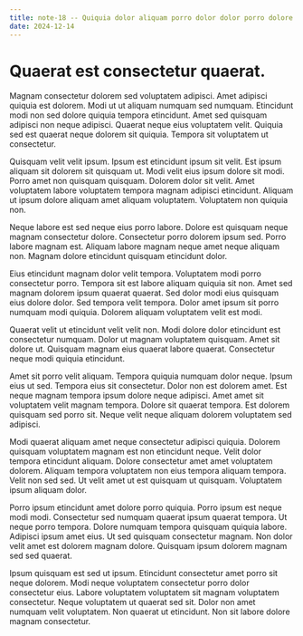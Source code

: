 ```yaml
---
title: note-18 -- Quiquia dolor aliquam porro dolor dolor porro dolore.
date: 2024-12-14
---
```


# Quaerat est consectetur quaerat.

Magnam consectetur dolorem sed voluptatem adipisci. Amet adipisci quiquia est dolorem. Modi ut ut aliquam numquam sed numquam. Etincidunt modi non sed dolore quiquia tempora etincidunt. Amet sed quisquam adipisci non neque adipisci. Quaerat neque eius voluptatem velit. Quiquia sed est quaerat neque dolorem sit quiquia. Tempora sit voluptatem ut consectetur.

Quisquam velit velit ipsum. Ipsum est etincidunt ipsum sit velit. Est ipsum aliquam sit dolorem sit quisquam ut. Modi velit eius ipsum dolore sit modi. Porro amet non quisquam quisquam. Dolorem dolor sit velit. Amet voluptatem labore voluptatem tempora magnam adipisci etincidunt. Aliquam ut ipsum dolore aliquam amet aliquam voluptatem. Voluptatem non quiquia non.

Neque labore est sed neque eius porro labore. Dolore est quisquam neque magnam consectetur dolore. Consectetur porro dolorem ipsum sed. Porro labore magnam est. Aliquam labore magnam neque amet neque aliquam non. Magnam dolore etincidunt quisquam etincidunt dolor.

Eius etincidunt magnam dolor velit tempora. Voluptatem modi porro consectetur porro. Tempora sit est labore aliquam quiquia sit non. Amet sed magnam dolorem ipsum quaerat quaerat. Sed dolor modi eius quisquam eius dolore dolor. Sed tempora velit tempora. Dolor amet ipsum sit porro numquam modi quiquia. Dolorem aliquam voluptatem velit est modi.

Quaerat velit ut etincidunt velit velit non. Modi dolore dolor etincidunt est consectetur numquam. Dolor ut magnam voluptatem quisquam. Amet sit dolore ut. Quisquam magnam eius quaerat labore quaerat. Consectetur neque modi quiquia etincidunt.

Amet sit porro velit aliquam. Tempora quiquia numquam dolor neque. Ipsum eius ut sed. Tempora eius sit consectetur. Dolor non est dolorem amet. Est neque magnam tempora ipsum dolore neque adipisci. Amet amet sit voluptatem velit magnam tempora. Dolore sit quaerat tempora. Est dolorem quisquam sed porro sit. Neque velit neque aliquam dolorem voluptatem sed adipisci.

Modi quaerat aliquam amet neque consectetur adipisci quiquia. Dolorem quisquam voluptatem magnam est non etincidunt neque. Velit dolor tempora etincidunt aliquam. Dolore consectetur amet amet voluptatem dolorem. Aliquam tempora voluptatem non eius tempora aliquam tempora. Velit non sed sed. Ut velit amet ut est quisquam ut quisquam. Voluptatem ipsum aliquam dolor.

Porro ipsum etincidunt amet dolore porro quiquia. Porro ipsum est neque modi modi. Consectetur sed numquam quaerat ipsum quaerat tempora. Ut neque porro tempora. Dolore numquam tempora quisquam quiquia labore. Adipisci ipsum amet eius. Ut sed quisquam consectetur magnam. Non dolor velit amet est dolorem magnam dolore. Quisquam ipsum dolorem magnam sed sed quaerat.

Ipsum quisquam est sed ut ipsum. Etincidunt consectetur amet porro sit neque dolorem. Modi neque voluptatem consectetur porro dolor consectetur eius. Labore voluptatem voluptatem sit magnam voluptatem consectetur. Neque voluptatem ut quaerat sed sit. Dolor non amet numquam velit voluptatem. Non quaerat ut etincidunt. Non sit labore dolore magnam consectetur.

